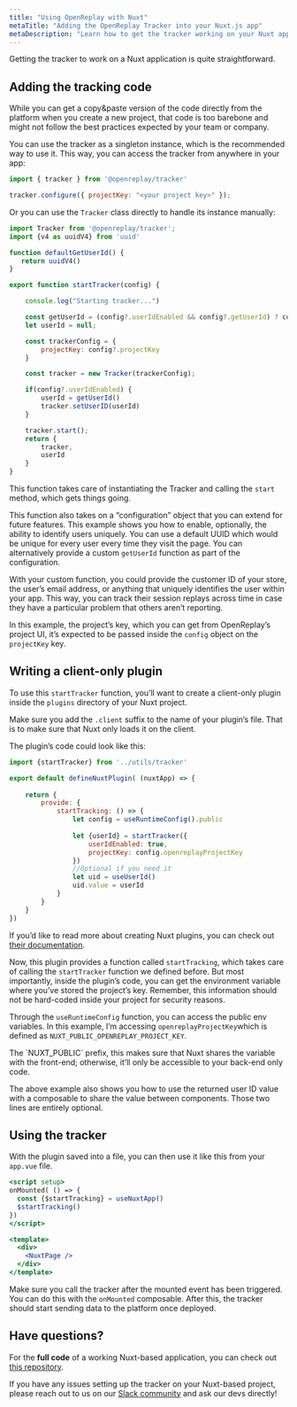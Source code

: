 ```yaml
---
title: "Using OpenReplay with Nuxt"
metaTitle: "Adding the OpenReplay Tracker into your Nuxt.js app"
metaDescription: "Learn how to get the tracker working on your Nuxt application"
---
```


Getting the tracker to work on a Nuxt application is quite straightforward. 

## Adding the tracking code

While you can get a copy&paste version of the code directly from the platform when you create a new project, that code is too barebone and might not follow the best practices expected by your team or company.

You can use the tracker as a singleton instance, which is the recommended way to use it. 
This way, you can access the tracker from anywhere in your app:

```js
import { tracker } from '@openreplay/tracker'

tracker.configure({ projectKey: "<your project key>" });
```

Or you can use the `Tracker` class directly to handle its instance manually:

```js
import Tracker from '@openreplay/tracker';
import {v4 as uuidV4} from 'uuid'

function defaultGetUserId() {
   return uuidV4() 
}

export function startTracker(config) {

    console.log("Starting tracker...")

    const getUserId = (config?.userIdEnabled && config?.getUserId) ? config.getUserId : defaultGetUserId
    let userId = null;

    const trackerConfig = {
        projectKey: config?.projectKey
    }

    const tracker = new Tracker(trackerConfig);

    if(config?.userIdEnabled) {
        userId = getUserId()
        tracker.setUserID(userId)
    }

    tracker.start();
    return {
        tracker,
        userId
    }
}
```

This function takes care of instantiating the Tracker and calling the `start` method, which gets things going.

This function also takes on a “configuration” object that you can extend for future features. This example shows you how to enable, optionally, the ability to identify users uniquely. You can use a default UUID which would be unique for every user every time they visit the page. You can alternatively provide a custom `getUserId` function as part of the configuration. 

With your custom function, you could provide the customer ID of your store, the user’s email address, or anything that uniquely identifies the user within your app. This way, you can track their session replays across time in case they have a particular problem that others aren’t reporting.

In this example, the project’s key, which you can get from OpenReplay’s project UI, it’s expected to be passed inside the `config` object on the `projectKey` key.

## Writing a client-only plugin

To use this `startTracker` function, you’ll want to create a client-only plugin inside the `plugins` directory of your Nuxt project.

Make sure you add the `.client` suffix to the name of your plugin’s file. That is to make sure that Nuxt only loads it on the client.

The plugin’s code could look like this:

```jsx
import {startTracker} from '../utils/tracker'

export default defineNuxtPlugin( (nuxtApp) => {
    
    return {
        provide: {
            startTracking: () => {
                let config = useRuntimeConfig().public
                
                let {userId} = startTracker({
                    userIdEnabled: true,
                    projectKey: config.openreplayProjectKey
                })
                //Optional if you need it
                let uid = useUserId()
                uid.value = userId
            }
        }
    }
})
```

If you’d like to read more about creating Nuxt plugins, you can check out [their documentation](https://v3.nuxtjs.org/guide/directory-structure/plugins).

Now, this plugin provides a function called `startTracking`, which takes care of calling the `startTracker` function we defined before. But most importantly, inside the plugin’s code, you can get the environment variable where you’ve stored the project’s key. Remember, this information should not be hard-coded inside your project for security reasons.

Through the `useRuntimeConfig` function, you can access the public env variables. In this example, I’m accessing `openreplayProjectKey`which is defined as `NUXT_PUBLIC_OPENREPLAY_PROJECT_KEY`. 


<Aside type="tip">
The `NUXT_PUBLIC` prefix, this makes sure that Nuxt shares the variable with the front-end; otherwise, it’ll only be accessible to your back-end only code.
</Aside>

The above example also shows you how to use the returned user ID value with a composable to share the value between components. Those two lines are entirely optional.

## Using the tracker

With the plugin saved into a file, you can then use it like this from your `app.vue` file.

```jsx
<script setup>
onMounted( () => {
  const {$startTracking} = useNuxtApp()
  $startTracking()
})
</script>

<template>
  <div>
    <NuxtPage />
  </div>
</template>
```

Make sure you call the tracker after the mounted event has been triggered. You can do this with the `onMounted` composable. After this, the tracker should start sending data to the platform once deployed.

## Have questions?

For the **full code** of a working Nuxt-based application, you can check out [this repository](https://github.com/deleteman/openreplay-nuxt-example).

If you have any issues setting up the tracker on your Nuxt-based project, please reach out to us on our [Slack community](https://slack.openreplay.com/) and ask our devs directly!
